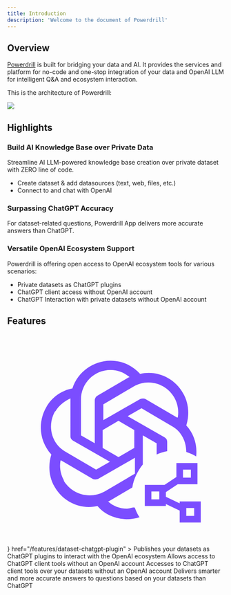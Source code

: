 ```yaml
---
title: Introduction
description: 'Welcome to the document of Powerdrill'
---
```


## Overview

[Powerdrill](https://powerdrill.ai/) is built for bridging your data and AI. It provides the services and platform for no-code and one-stop integration of your data and OpenAI LLM for intelligent Q&A and ecosystem interaction.

This is the architecture of Powerdrill:

<Frame>
  <img src="/images/archi.png" style={{ borderRadius: '0.5rem' }} />
</Frame>

## Highlights

### Build AI Knowledge Base over Private Data

Streamline AI LLM-powered knowledge base creation over private dataset with ZERO line of code.

- Create dataset & add datasources (text, web, files, etc.)
- Connect to and chat with OpenAI

### Surpassing ChatGPT Accuracy

For dataset-related questions, Powerdrill App delivers more accurate answers than ChatGPT.

### Versatile OpenAI Ecosystem Support

Powerdrill is offering open access to OpenAI ecosystem tools for various scenarios:

- Private datasets as ChatGPT plugins
- ChatGPT client access without OpenAI account
- ChatGPT Interaction with private datasets without OpenAI account

## Features

<CardGroup cols={2}>
  <Card
    title="Dataset as ChatGPT Plugin"
    icon={
      <?xml version="1.0" encoding="UTF-8"?>
<svg id="a" data-name="Plugin" xmlns="http://www.w3.org/2000/svg" viewBox="0 0 33 32">
  <defs>
    <style>
      .b {
        fill: #7b4dff;
      }
    </style>
  </defs>
  <path class="b" d="m19.3,26.3c-.4,0-.7.2-1.1.2h0c-1.1,0-2.1-.4-2.9-1.1,0,0,.1,0,.1,0l3.6-2.1c.2-1.3.8-2.5,1.6-3.5v-4.4s2.1,1.2,2.1,1.2v1.7c.5-.2,1-.4,1.6-.5v-1.4c0-.3-.1-.5-.4-.7l-5.6-3.2,2.1-1.2,4.6,2.7c1.5.8,2.2,2.4,2.2,3.9.5.2,1.1.4,1.5.7.2-1.7-.3-3.4-1.5-4.7h0c.5-1.6.4-3.4-.5-4.9-1.3-2.3-4-3.5-6.5-2.9-1.2-1.3-2.8-2-4.5-2-2.6,0-5,1.7-5.8,4.2-1.7.3-3.2,1.4-4,2.9-1.3,2.3-1,5.1.8,7.1-.5,1.6-.4,3.4.5,4.9,1.3,2.3,4,3.5,6.5,2.9,1.1,1.3,2.8,2,4.5,2,.6,0,1.3-.1,1.9-.3-.3-.4-.5-.9-.7-1.4Zm0-11.7v2.7l-2.4,1.4-2.4-1.4v-2.7l2.4-1.4,2.4,1.4Zm2.2-7.2c1.6,0,3.1.9,3.9,2.3.5.9.7,2,.5,3,0,0,0,0-.1,0l-4.8-2.8c-.2-.1-.5-.1-.8,0l-5.6,3.2v-2.4l4.6-2.7c.7-.4,1.5-.6,2.2-.6Zm-10.3,2.6c0-2.5,2-4.5,4.5-4.5h0c1.1,0,2.1.4,2.9,1.1,0,0,0,0-.1,0l-4.8,2.8c-.2.1-.4.4-.4.7v6.5l-2.1-1.2v-5.4Zm-3.9,1.8c.5-.9,1.4-1.6,2.3-2v5.7c0,.3.1.5.4.7l5.6,3.2-2.1,1.2-4.6-2.7c-2.2-1.2-2.9-4-1.6-6.2Zm1.3,10.4h0c-.5-.9-.7-2-.5-3,0,0,0,0,.1,0l4.8,2.8c.2.1.5.1.8,0l5.6-3.2v2.4l-4.6,2.7c-2.2,1.2-4.9.5-6.2-1.6Zm17.6,3.2v.3l-2.1-1v-.7l1.8-1.2h3v-3.2h-3.2v2.1l-1.8,1.2h-3v3.2h3.2v-.3l2.1,1v1.8h3.2v-3.2h-3.2Zm.5-4.8h1.2v1.2h-1.2v-1.2Zm-4.8,3.3h1.2v1.2h-1.2v-1.2Zm6.5,3.7h-1.2v-1.2h1.2v1.2Z"/>
</svg>
    }
    href="/features/dataset-chatgpt-plugin"
  >
    Publishes your datasets as ChatGPT plugins to interact with the OpenAI ecosystem
  </Card>
  <Card
    title="OpenAI LLM Chat Proxy"
    icon="stars"
    href="/features/proxy"
  >
    Allows access to ChatGPT client tools without an OpenAI account
  </Card>
  <Card
    title="OpenAI LLM Chat Proxy with Dataset"
    icon="lightbulb"
    href="/features/dataset-proxy"
  >
    Accesses to ChatGPT client tools over your datasets without an OpenAI account
  </Card>
  <Card
    title="Chat App over Dataset"
    icon="lightbulb"
    href="/features/chat-app"
  >
    Delivers smarter and more accurate answers to questions based on your datasets than ChatGPT
  </Card>
</CardGroup>
